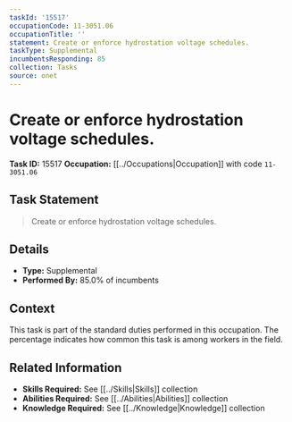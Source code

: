 ```yaml
---
taskId: '15517'
occupationCode: 11-3051.06
occupationTitle: ''
statement: Create or enforce hydrostation voltage schedules.
taskType: Supplemental
incumbentsResponding: 85
collection: Tasks
source: onet
---
```

# Create or enforce hydrostation voltage schedules.

**Task ID:** 15517
**Occupation:** [[../Occupations|Occupation]] with code `11-3051.06`

## Task Statement

> Create or enforce hydrostation voltage schedules.

## Details

- **Type:** Supplemental
- **Performed By:** 85.0% of incumbents

## Context

This task is part of the standard duties performed in this occupation. The percentage indicates how common this task is among workers in the field.

## Related Information

- **Skills Required:** See [[../Skills|Skills]] collection
- **Abilities Required:** See [[../Abilities|Abilities]] collection
- **Knowledge Required:** See [[../Knowledge|Knowledge]] collection
